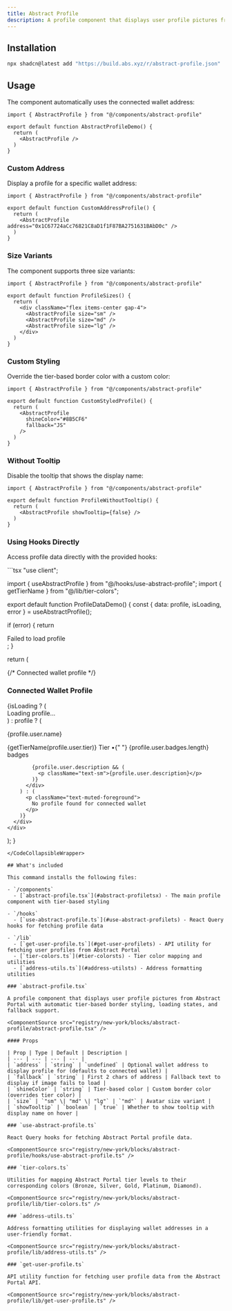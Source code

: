 ```yaml
---
title: Abstract Profile
description: A profile component that displays user profile pictures from Abstract Portal with tier-based styling and loading states
---
```


<ComponentPreview name="abstract-profile" />

## Installation

```bash
npx shadcn@latest add "https://build.abs.xyz/r/abstract-profile.json"
```

## Usage

The component automatically uses the connected wallet address:

```tsx
import { AbstractProfile } from "@/components/abstract-profile"

export default function AbstractProfileDemo() {
  return (
    <AbstractProfile />
  )
}
```

### Custom Address

Display a profile for a specific wallet address:

```tsx
import { AbstractProfile } from "@/components/abstract-profile"

export default function CustomAddressProfile() {
  return (
    <AbstractProfile address="0x1C67724aCc76821C8aD1f1F87BA2751631BAbD0c" />
  )
}
```

### Size Variants

The component supports three size variants:

```tsx
import { AbstractProfile } from "@/components/abstract-profile"

export default function ProfileSizes() {
  return (
    <div className="flex items-center gap-4">
      <AbstractProfile size="sm" />
      <AbstractProfile size="md" />
      <AbstractProfile size="lg" />
    </div>
  )
}
```

### Custom Styling

Override the tier-based border color with a custom color:

```tsx
import { AbstractProfile } from "@/components/abstract-profile"

export default function CustomStyledProfile() {
  return (
    <AbstractProfile 
      shineColor="#8B5CF6" 
      fallback="JS" 
    />
  )
}
```

### Without Tooltip

Disable the tooltip that shows the display name:

```tsx
import { AbstractProfile } from "@/components/abstract-profile"

export default function ProfileWithoutTooltip() {
  return (
    <AbstractProfile showTooltip={false} />
  )
}
```

### Using Hooks Directly

Access profile data directly with the provided hooks:

<CodeCollapsibleWrapper>
```tsx
"use client";

import { useAbstractProfile } from "@/hooks/use-abstract-profile";
import { getTierName } from "@/lib/tier-colors";

export default function ProfileDataDemo() {
  const { data: profile, isLoading, error } = useAbstractProfile();

  if (error) {
    return <div className="text-red-500">Failed to load profile</div>;
  }

  return (
    <div className="space-y-6">
      {/* Connected wallet profile */}
      <div className="border rounded-lg p-4">
        <h3 className="font-semibold mb-3">Connected Wallet Profile</h3>
        {isLoading ? (
          <div className="animate-pulse">Loading profile...</div>
        ) : profile ? (
          <div className="space-y-3">
            <div className="flex items-center gap-3">
              <div>
                <p className="font-medium">{profile.user.name}</p>
                <p className="text-sm text-muted-foreground">
                  {getTierName(profile.user.tier)} Tier •{" "}
                  {profile.user.badges.length} badges
                </p>
              </div>
            </div>

            {profile.user.description && (
              <p className="text-sm">{profile.user.description}</p>
            )}
          </div>
        ) : (
          <p className="text-muted-foreground">
            No profile found for connected wallet
          </p>
        )}
      </div>
    </div>
  );
}
```
</CodeCollapsibleWrapper>

## What's included

This command installs the following files:

- `/components`
  - [`abstract-profile.tsx`](#abstract-profiletsx) - The main profile component with tier-based styling

- `/hooks`
  - [`use-abstract-profile.ts`](#use-abstract-profilets) - React Query hooks for fetching profile data

- `/lib`
  - [`get-user-profile.ts`](#get-user-profilets) - API utility for fetching user profiles from Abstract Portal
  - [`tier-colors.ts`](#tier-colorsts) - Tier color mapping and utilities
  - [`address-utils.ts`](#address-utilsts) - Address formatting utilities

### `abstract-profile.tsx`

A profile component that displays user profile pictures from Abstract Portal with automatic tier-based border styling, loading states, and fallback support.

<ComponentSource src="registry/new-york/blocks/abstract-profile/abstract-profile.tsx" />

#### Props

| Prop | Type | Default | Description |
| --- | --- | --- | --- |
| `address` | `string` | `undefined` | Optional wallet address to display profile for (defaults to connected wallet) |
| `fallback` | `string` | First 2 chars of address | Fallback text to display if image fails to load |
| `shineColor` | `string` | Tier-based color | Custom border color (overrides tier color) |
| `size` | `"sm" \| "md" \| "lg"` | `"md"` | Avatar size variant |
| `showTooltip` | `boolean` | `true` | Whether to show tooltip with display name on hover |

### `use-abstract-profile.ts`

React Query hooks for fetching Abstract Portal profile data.

<ComponentSource src="registry/new-york/blocks/abstract-profile/hooks/use-abstract-profile.ts" />

### `tier-colors.ts`

Utilities for mapping Abstract Portal tier levels to their corresponding colors (Bronze, Silver, Gold, Platinum, Diamond).

<ComponentSource src="registry/new-york/blocks/abstract-profile/lib/tier-colors.ts" />

### `address-utils.ts`

Address formatting utilities for displaying wallet addresses in a user-friendly format.

<ComponentSource src="registry/new-york/blocks/abstract-profile/lib/address-utils.ts" />

### `get-user-profile.ts`

API utility function for fetching user profile data from the Abstract Portal API.

<ComponentSource src="registry/new-york/blocks/abstract-profile/lib/get-user-profile.ts" />

